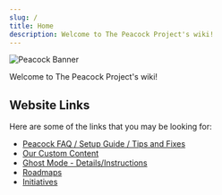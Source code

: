---
slug: /
title: Home
description: Welcome to The Peacock Project's wiki!
---


<Image alt="Peacock Banner" img={Banner} />

Welcome to The Peacock Project's wiki!

## Website Links

Here are some of the links that you may be looking for:

-   [Peacock FAQ / Setup Guide / Tips and Fixes](./intel)
-   [Our Custom Content](./custom-content.md)
-   [Ghost Mode - Details/Instructions](./ghost-mode.md)
-   [Roadmaps](./roadmaps.mdx)
-   [Initiatives](./initiatives.md)
